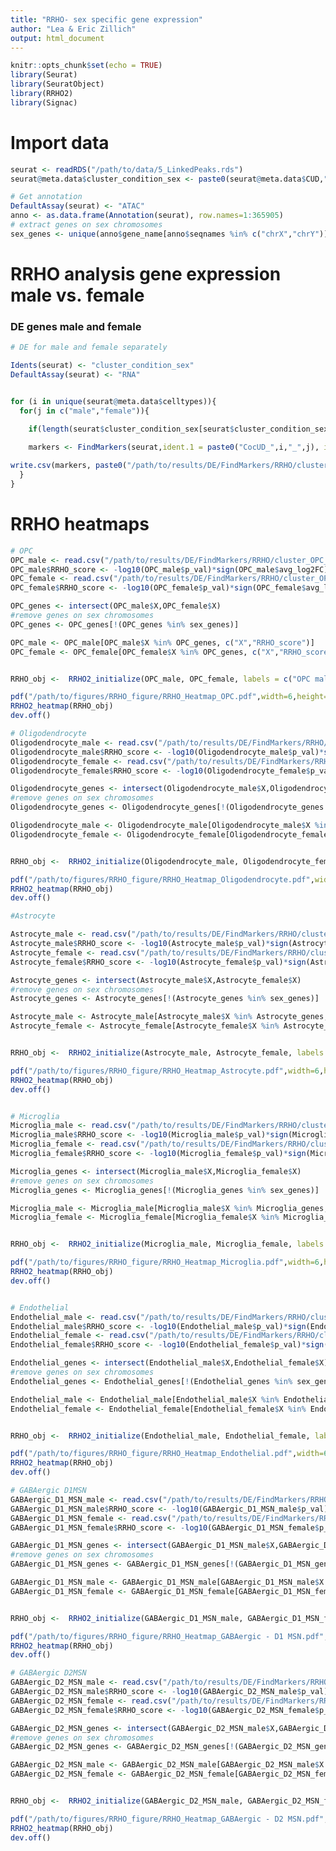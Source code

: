 ```yaml
---
title: "RRHO- sex specific gene expression"
author: "Lea & Eric Zillich"
output: html_document
---
```


```r
knitr::opts_chunk$set(echo = TRUE)
library(Seurat)
library(SeuratObject)
library(RRHO2)
library(Signac)

```

# Import data
```r
seurat <- readRDS("/path/to/data/5_LinkedPeaks.rds")
seurat@meta.data$cluster_condition_sex <- paste0(seurat@meta.data$CUD,"_",seurat@meta.data$celltypes,"_",seurat@meta.data$sex)

# Get annotation 
DefaultAssay(seurat) <- "ATAC"
anno <- as.data.frame(Annotation(seurat), row.names=1:365905)
# extract genes on sex chromosomes 
sex_genes <- unique(anno$gene_name[anno$seqnames %in% c("chrX","chrY")])

```

# RRHO analysis gene expression male vs. female 

### DE genes male and female
```r
# DE for male and female separately 

Idents(seurat) <- "cluster_condition_sex"
DefaultAssay(seurat) <- "RNA"


for (i in unique(seurat@meta.data$celltypes)){
  for(j in c("male","female")){

    if(length(seurat$cluster_condition_sex[seurat$cluster_condition_sex == paste0("CocUD_",i,"_",j)])>10 & length(seurat$cluster_condition_sex[seurat$cluster_condition_sex == paste0("Ctrl_",i,"_",j)])>10){
      
    markers <- FindMarkers(seurat,ident.1 = paste0("CocUD_",i,"_",j), ident.2 = paste0("Ctrl_",i,"_",j), min.pct = 0.25,assay = "RNA",logfc.threshold = 0)

write.csv(markers, paste0("/path/to/results/DE/FindMarkers/RRHO/cluster_",i,"_",j,".csv"), row.names = T)   }
  }
}
```

# RRHO heatmaps 
```r

# OPC
OPC_male <- read.csv("/path/to/results/DE/FindMarkers/RRHO/cluster_OPC_male.csv")
OPC_male$RRHO_score <- -log10(OPC_male$p_val)*sign(OPC_male$avg_log2FC)
OPC_female <- read.csv("/path/to/results/DE/FindMarkers/RRHO/cluster_OPC_female.csv")
OPC_female$RRHO_score <- -log10(OPC_female$p_val)*sign(OPC_female$avg_log2FC)

OPC_genes <- intersect(OPC_male$X,OPC_female$X)
#remove genes on sex chromosomes
OPC_genes <- OPC_genes[!(OPC_genes %in% sex_genes)]

OPC_male <- OPC_male[OPC_male$X %in% OPC_genes, c("X","RRHO_score")]
OPC_female <- OPC_female[OPC_female$X %in% OPC_genes, c("X","RRHO_score")]


RRHO_obj <-  RRHO2_initialize(OPC_male, OPC_female, labels = c("OPC male", "OPC female"), log10.ind=TRUE,method = "hyper")

pdf("/path/to/figures/RRHO_figure/RRHO_Heatmap_OPC.pdf",width=6,height=6)
RRHO2_heatmap(RRHO_obj)
dev.off()

# Oligodendrocyte
Oligodendrocyte_male <- read.csv("/path/to/results/DE/FindMarkers/RRHO/cluster_Oligodendrocyte_male.csv")
Oligodendrocyte_male$RRHO_score <- -log10(Oligodendrocyte_male$p_val)*sign(Oligodendrocyte_male$avg_log2FC)
Oligodendrocyte_female <- read.csv("/path/to/results/DE/FindMarkers/RRHO/cluster_Oligodendrocyte_female.csv")
Oligodendrocyte_female$RRHO_score <- -log10(Oligodendrocyte_female$p_val)*sign(Oligodendrocyte_female$avg_log2FC)

Oligodendrocyte_genes <- intersect(Oligodendrocyte_male$X,Oligodendrocyte_female$X)
#remove genes on sex chromosomes
Oligodendrocyte_genes <- Oligodendrocyte_genes[!(Oligodendrocyte_genes %in% sex_genes)]

Oligodendrocyte_male <- Oligodendrocyte_male[Oligodendrocyte_male$X %in% Oligodendrocyte_genes, c("X","RRHO_score")]
Oligodendrocyte_female <- Oligodendrocyte_female[Oligodendrocyte_female$X %in% Oligodendrocyte_genes, c("X","RRHO_score")]


RRHO_obj <-  RRHO2_initialize(Oligodendrocyte_male, Oligodendrocyte_female, labels = c("Oligodendrocyte male", "Oligodendrocyte female"), log10.ind=TRUE,method = "hyper")

pdf("/path/to/figures/RRHO_figure/RRHO_Heatmap_Oligodendrocyte.pdf",width=6,height=6)
RRHO2_heatmap(RRHO_obj)
dev.off()

#Astrocyte

Astrocyte_male <- read.csv("/path/to/results/DE/FindMarkers/RRHO/cluster_Astrocyte_male.csv")
Astrocyte_male$RRHO_score <- -log10(Astrocyte_male$p_val)*sign(Astrocyte_male$avg_log2FC)
Astrocyte_female <- read.csv("/path/to/results/DE/FindMarkers/RRHO/cluster_Astrocyte_female.csv")
Astrocyte_female$RRHO_score <- -log10(Astrocyte_female$p_val)*sign(Astrocyte_female$avg_log2FC)

Astrocyte_genes <- intersect(Astrocyte_male$X,Astrocyte_female$X)
#remove genes on sex chromosomes
Astrocyte_genes <- Astrocyte_genes[!(Astrocyte_genes %in% sex_genes)]

Astrocyte_male <- Astrocyte_male[Astrocyte_male$X %in% Astrocyte_genes, c("X","RRHO_score")]
Astrocyte_female <- Astrocyte_female[Astrocyte_female$X %in% Astrocyte_genes, c("X","RRHO_score")]


RRHO_obj <-  RRHO2_initialize(Astrocyte_male, Astrocyte_female, labels = c("Astrocyte male", "Astrocyte female"), log10.ind=TRUE,method = "hyper")

pdf("/path/to/figures/RRHO_figure/RRHO_Heatmap_Astrocyte.pdf",width=6,height=6)
RRHO2_heatmap(RRHO_obj)
dev.off()


# Microglia
Microglia_male <- read.csv("/path/to/results/DE/FindMarkers/RRHO/cluster_Microglia_male.csv")
Microglia_male$RRHO_score <- -log10(Microglia_male$p_val)*sign(Microglia_male$avg_log2FC)
Microglia_female <- read.csv("/path/to/results/DE/FindMarkers/RRHO/cluster_Microglia_female.csv")
Microglia_female$RRHO_score <- -log10(Microglia_female$p_val)*sign(Microglia_female$avg_log2FC)

Microglia_genes <- intersect(Microglia_male$X,Microglia_female$X)
#remove genes on sex chromosomes
Microglia_genes <- Microglia_genes[!(Microglia_genes %in% sex_genes)]

Microglia_male <- Microglia_male[Microglia_male$X %in% Microglia_genes, c("X","RRHO_score")]
Microglia_female <- Microglia_female[Microglia_female$X %in% Microglia_genes, c("X","RRHO_score")]


RRHO_obj <-  RRHO2_initialize(Microglia_male, Microglia_female, labels = c("Microglia male", "Microglia female"), log10.ind=TRUE,method = "hyper")

pdf("/path/to/figures/RRHO_figure/RRHO_Heatmap_Microglia.pdf",width=6,height=6)
RRHO2_heatmap(RRHO_obj)
dev.off()


# Endothelial
Endothelial_male <- read.csv("/path/to/results/DE/FindMarkers/RRHO/cluster_Endothelial_male.csv")
Endothelial_male$RRHO_score <- -log10(Endothelial_male$p_val)*sign(Endothelial_male$avg_log2FC)
Endothelial_female <- read.csv("/path/to/results/DE/FindMarkers/RRHO/cluster_Endothelial_female.csv")
Endothelial_female$RRHO_score <- -log10(Endothelial_female$p_val)*sign(Endothelial_female$avg_log2FC)

Endothelial_genes <- intersect(Endothelial_male$X,Endothelial_female$X)
#remove genes on sex chromosomes
Endothelial_genes <- Endothelial_genes[!(Endothelial_genes %in% sex_genes)]

Endothelial_male <- Endothelial_male[Endothelial_male$X %in% Endothelial_genes, c("X","RRHO_score")]
Endothelial_female <- Endothelial_female[Endothelial_female$X %in% Endothelial_genes, c("X","RRHO_score")]


RRHO_obj <-  RRHO2_initialize(Endothelial_male, Endothelial_female, labels = c("Endothelial male", "Endothelial female"), log10.ind=TRUE,method = "hyper")

pdf("/path/to/figures/RRHO_figure/RRHO_Heatmap_Endothelial.pdf",width=6,height=6)
RRHO2_heatmap(RRHO_obj)
dev.off()

# GABAergic D1MSN
GABAergic_D1_MSN_male <- read.csv("/path/to/results/DE/FindMarkers/RRHO/cluster_GABAergic - D1 MSN_male.csv")
GABAergic_D1_MSN_male$RRHO_score <- -log10(GABAergic_D1_MSN_male$p_val)*sign(GABAergic_D1_MSN_male$avg_log2FC)
GABAergic_D1_MSN_female <- read.csv("/path/to/results/DE/FindMarkers/RRHO/cluster_GABAergic - D1 MSN_female.csv")
GABAergic_D1_MSN_female$RRHO_score <- -log10(GABAergic_D1_MSN_female$p_val)*sign(GABAergic_D1_MSN_female$avg_log2FC)

GABAergic_D1_MSN_genes <- intersect(GABAergic_D1_MSN_male$X,GABAergic_D1_MSN_female$X)
#remove genes on sex chromosomes
GABAergic_D1_MSN_genes <- GABAergic_D1_MSN_genes[!(GABAergic_D1_MSN_genes %in% sex_genes)]

GABAergic_D1_MSN_male <- GABAergic_D1_MSN_male[GABAergic_D1_MSN_male$X %in% GABAergic_D1_MSN_genes, c("X","RRHO_score")]
GABAergic_D1_MSN_female <- GABAergic_D1_MSN_female[GABAergic_D1_MSN_female$X %in% GABAergic_D1_MSN_genes, c("X","RRHO_score")]


RRHO_obj <-  RRHO2_initialize(GABAergic_D1_MSN_male, GABAergic_D1_MSN_female, labels = c("GABAergic - D1 MSN male", "GABAergic - D1 MSN female"), log10.ind=TRUE,method = "hyper")

pdf("/path/to/figures/RRHO_figure/RRHO_Heatmap_GABAergic - D1 MSN.pdf",width=6,height=6)
RRHO2_heatmap(RRHO_obj)
dev.off()

# GABAergic D2MSN
GABAergic_D2_MSN_male <- read.csv("/path/to/results/DE/FindMarkers/RRHO/cluster_GABAergic - D2 MSN_male.csv")
GABAergic_D2_MSN_male$RRHO_score <- -log10(GABAergic_D2_MSN_male$p_val)*sign(GABAergic_D2_MSN_male$avg_log2FC)
GABAergic_D2_MSN_female <- read.csv("/path/to/results/DE/FindMarkers/RRHO/cluster_GABAergic - D2 MSN_female.csv")
GABAergic_D2_MSN_female$RRHO_score <- -log10(GABAergic_D2_MSN_female$p_val)*sign(GABAergic_D2_MSN_female$avg_log2FC)

GABAergic_D2_MSN_genes <- intersect(GABAergic_D2_MSN_male$X,GABAergic_D2_MSN_female$X)
#remove genes on sex chromosomes
GABAergic_D2_MSN_genes <- GABAergic_D2_MSN_genes[!(GABAergic_D2_MSN_genes %in% sex_genes)]

GABAergic_D2_MSN_male <- GABAergic_D2_MSN_male[GABAergic_D2_MSN_male$X %in% GABAergic_D2_MSN_genes, c("X","RRHO_score")]
GABAergic_D2_MSN_female <- GABAergic_D2_MSN_female[GABAergic_D2_MSN_female$X %in% GABAergic_D2_MSN_genes, c("X","RRHO_score")]


RRHO_obj <-  RRHO2_initialize(GABAergic_D2_MSN_male, GABAergic_D2_MSN_female, labels = c("GABAergic - D2 MSN male", "GABAergic - D2 MSN female"), log10.ind=TRUE,method = "hyper")

pdf("/path/to/figures/RRHO_figure/RRHO_Heatmap_GABAergic - D2 MSN.pdf",width=6,height=6)
RRHO2_heatmap(RRHO_obj)
dev.off()


```
